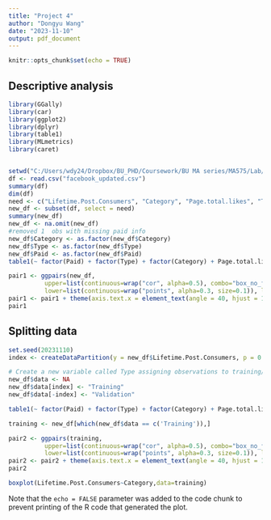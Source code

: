 ---
title: "Project 4"
author: "Dongyu Wang"
date: "2023-11-10"
output: pdf_document
---

```{r setup, include=FALSE}
knitr::opts_chunk$set(echo = TRUE)
```

## Descriptive analysis

```{r Descriptive}
library(GGally)
library(car)
library(ggplot2)
library(dplyr)
library(table1)
library(MLmetrics)
library(caret)


setwd("C:/Users/wdy24/Dropbox/BU_PHD/Coursework/BU MA series/MA575/Lab/Lab10")
df <- read.csv("facebook_updated.csv")
summary(df)
dim(df)
need <- c("Lifetime.Post.Consumers", "Category", "Page.total.likes", "Type", "Post.Month", "Post.Hour", "Post.Weekday", "Paid")
new_df <- subset(df, select = need)
summary(new_df)
new_df <- na.omit(new_df)
#removed 1  obs with missing paid info
new_df$Category <- as.factor(new_df$Category)
new_df$Type <- as.factor(new_df$Type)
new_df$Paid <- as.factor(new_df$Paid)
table1(~ factor(Paid) + factor(Type) + factor(Category) + Page.total.likes + Post.Month + Post.Hour + Post.Weekday + Lifetime.Post.Consumers,data=new_df)

pair1 <- ggpairs(new_df,
          upper=list(continuous=wrap("cor", alpha=0.5), combo="box_no_facet"),
          lower=list(continuous=wrap("points", alpha=0.3, size=0.1)), labeller = label_wrap_gen(10, multi_line = TRUE)) 
pair1 <- pair1 + theme(axis.text.x = element_text(angle = 40, hjust = 1, size = 5), axis.text.y = element_text(vjust = 1, size = 5), text= element_text(size = 10))
pair1

```

## Splitting data


```{r split}
set.seed(20231110)
index <- createDataPartition(y = new_df$Lifetime.Post.Consumers, p = 0.5, list = FALSE)

# Create a new variable called Type assigning observations to training/validation
new_df$data <- NA
new_df$data[index] <- "Training"
new_df$data[-index] <- "Validation"

table1(~ factor(Paid) + factor(Type) + factor(Category) + Page.total.likes + Post.Month + Post.Hour + Post.Weekday + Lifetime.Post.Consumers|data,data=new_df)

training <- new_df[which(new_df$data == c('Training')),]

pair2 <- ggpairs(training,
          upper=list(continuous=wrap("cor", alpha=0.5), combo="box_no_facet"),
          lower=list(continuous=wrap("points", alpha=0.3, size=0.1)), labeller = label_wrap_gen(10, multi_line = TRUE)) 
pair2 <- pair2 + theme(axis.text.x = element_text(angle = 40, hjust = 1, size = 5), axis.text.y = element_text(vjust = 1, size = 5), text= element_text(size = 10))
pair2

boxplot(Lifetime.Post.Consumers~Category,data=training)

```

Note that the `echo = FALSE` parameter was added to the code chunk to prevent printing of the R code that generated the plot.
